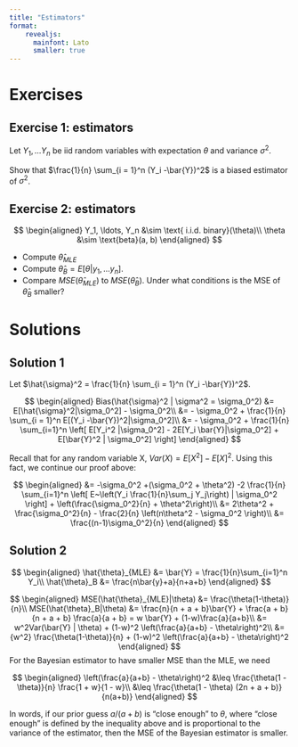```yaml
---
title: "Estimators"
format: 
    revealjs:
      mainfont: Lato
      smaller: true
---
```


# Exercises

## Exercise 1: estimators

Let $Y_1,\ldots Y_n$ be iid random variables with expectation $\theta$ and variance $\sigma^2$.

Show that $\frac{1}{n} \sum_{i = 1}^n (Y_i -\bar{Y})^2$ is a biased estimator of $\sigma^2$.


## Exercise 2: estimators

$$
\begin{aligned}
Y_1, \ldots, Y_n &\sim \text{ i.i.d. binary}(\theta)\\
\theta &\sim \text{beta}(a, b)
\end{aligned}
$$

- Compute $\hat{\theta}_{MLE}$
- Compute $\hat{\theta}_{B} = E[\theta | y_1,\ldots y_n]$.
- Compare $MSE(\hat{\theta}_{MLE})$ to $MSE(\hat{\theta}_{B})$. Under what conditions is the MSE of $\hat{\theta}_B$ smaller?

<!-- ## Exercise 3: MVN -->

<!-- Consider a single observation $(y_1, y_2)$ drawn from a bivariate normal distribution with mean $(\theta_1, \theta_2)$ and fixed, known $2 \times 2$ covariance matrix $\Sigma = \left[ {\begin{array}{cc} -->
<!--    1 & .5 \\ -->
<!--    .5 & 1 -->
<!--   \end{array} } \right]$. Consider a uniform prior on $\theta = (\theta_1, \theta_2)$ : $p(\theta_1, \theta_2) \propto 1$.  -->

<!-- (a.) Derive the joint posterior for $\theta_1, \theta_2 | y_1, y_2, \Sigma$. Describe a direct sampler for this distribution. -->

<!-- (b.) Write down full conditionals $p(\theta_1 | \theta_2, y_1, y_2, \Sigma)$ and $p(\theta_2 | \theta_1, y_1, y_2, \Sigma)$. Write pseudo-code to describe a Gibbs sampling procedure. Hint: you can use the result from HW6 Ex 3. -->

<!-- (c.) Will the direct sampler from part (a) or the Gibbs sampler in part (b) have higher ESS? Why? -->

# Solutions

## Solution 1

Let $\hat{\sigma}^2 = \frac{1}{n} \sum_{i = 1}^n (Y_i -\bar{Y})^2$.

$$
\begin{aligned}
Bias(\hat{\sigma}^2 | \sigma^2 = \sigma_0^2) &= E[\hat{\sigma}^2|\sigma_0^2] - \sigma_0^2\\
&=  - \sigma_0^2 + \frac{1}{n} \sum_{i = 1}^n E[(Y_i -\bar{Y})^2|\sigma_0^2]\\
&= - \sigma_0^2 + \frac{1}{n} \sum_{i=1}^n \left[
E[Y_i^2 |\sigma_0^2] - 2E[Y_i \bar{Y}|\sigma_0^2] + E[\bar{Y}^2 | \sigma_0^2]
\right]
\end{aligned}
$$

Recall that for any random variable X, $Var(X) = E[X^2] - E[X]^2$. Using this fact, we continue our proof above:

$$
\begin{aligned}
&= -\sigma_0^2 +(\sigma_0^2  + \theta^2) 
-2 \frac{1}{n} \sum_{i=1}^n \left[  E~\left(Y_i \frac{1}{n}\sum_j Y_j\right) | \sigma_0^2    \right]
+ \left(\frac{\sigma_0^2}{n} + \theta^2\right)\\
&= 2\theta^2 + \frac{\sigma_0^2}{n} - \frac{2}{n} 
\left(n\theta^2  - \sigma_0^2
\right)\\
&= \frac{(n-1)\sigma_0^2}{n}
\end{aligned}
$$

## Solution 2

$$
\begin{aligned}
\hat{\theta}_{MLE} &= \bar{Y} = \frac{1}{n}\sum_{i=1}^n Y_i\\
\hat{\theta}_B &= \frac{n\bar{y}+a}{n+a+b}
\end{aligned}
$$

$$
\begin{aligned}
MSE(\hat{\theta}_{MLE}|\theta) &= \frac{\theta(1-\theta)}{n}\\
MSE(\hat{\theta}_B|\theta) &= \frac{n}{n + a + b}\bar{Y} + \frac{a + b}{n + a + b} \frac{a}{a + b} =  w \bar{Y} + (1-w)\frac{a}{a+b}\\
&= w^2Var(\bar{Y} | \theta) +  (1-w)^2 \left(\frac{a}{a+b} - \theta\right)^2\\
&= {w^2} \frac{\theta(1-\theta)}{n} + (1-w)^2  \left(\frac{a}{a+b} - \theta\right)^2
\end{aligned}
$$
For the Bayesian estimator to have smaller MSE than the MLE, we need

$$
\begin{aligned}
 \left(\frac{a}{a+b} - \theta\right)^2 &\leq \frac{\theta(1 - \theta)}{n} \frac{1 + w}{1 - w}\\
 &\leq \frac{\theta(1 - \theta) (2n + a + b)}{n(a+b)}
 \end{aligned}
$$

In words, if our prior guess $a / (a+b)$ is "close enough" to $\theta$, where "close enough" is defined by the inequality above and is proportional to the variance of the estimator, then the MSE of the Bayesian estimator is smaller. 

